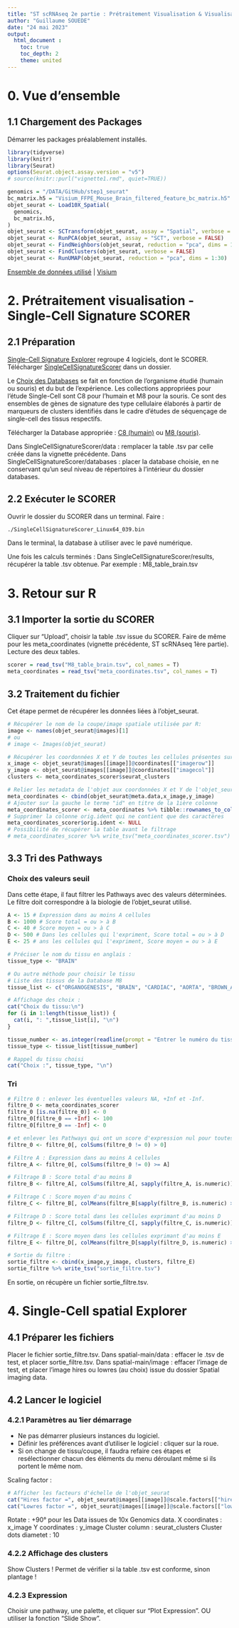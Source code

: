 ```yaml
---
title: "ST scRNAseq 2e partie : Prétraitement Visualisation & Visualisation"
author: "Guillaume SOUEDE"
date: "24 mai 2023"
output: 
  html_document :
    toc: true
    toc_depth: 2
    theme: united
---
```


# 0. Vue d'ensemble

## 1.1 Chargement des Packages
Démarrer les packages préalablement installés.
```r
library(tidyverse)
library(knitr)
library(Seurat)
options(Seurat.object.assay.version = "v5")
# source(knitr::purl("vignette1.rmd", quiet=TRUE))
```

```r
genomics = "/DATA/GitHub/step1_seurat"
bc_matrix.h5 = "Visium_FFPE_Mouse_Brain_filtered_feature_bc_matrix.h5"
objet_seurat <- Load10X_Spatial(
  genomics,
  bc_matrix.h5,
)
objet_seurat <- SCTransform(objet_seurat, assay = "Spatial", verbose = FALSE)
objet_seurat <- RunPCA(objet_seurat, assay = "SCT", verbose = FALSE)
objet_seurat <- FindNeighbors(objet_seurat, reduction = "pca", dims = 1:30)
objet_seurat <- FindClusters(objet_seurat, verbose = FALSE)
objet_seurat <- RunUMAP(objet_seurat, reduction = "pca", dims = 1:30)
```

[Ensemble de données utilisé](https://www.10xgenomics.com/resources/datasets/adult-mouse-brain-ffpe-1-standard-1-3-0) | 
[Visium](https://www.10xgenomics.com/products/spatial-gene-expression)


# 2. Prétraitement visualisation - Single-Cell Signature SCORER
## 2.1 Préparation
[Single-Cell Signature Explorer](https://sites.google.com/site/fredsoftwares/products/single-cell-signature-explorer) regroupe 4 logiciels, dont le SCORER. Télécharger [SingleCellSignatureScorer](https://drive.google.com/file/d/1Zpm2qHFkGNkfUpcMUuXIqRt7Z5iEblNR/view) dans un dossier.

Le [Choix des Databases](https://www.gsea-msigdb.org/gsea/msigdb) se fait en fonction de l'organisme étudié (humain ou souris) et du but de l'expérience. Les collections appropriées pour l'étude Single-Cell sont C8 pour l'humain et M8 pour la souris. Ce sont des ensembles de gènes de signature des type cellulaire élaborés à partir de marqueurs de clusters identifiés dans le cadre d'études de séquençage de single-cell des tissus respectifs.

Télécharger la Database appropriée : 
[C8 (humain)](https://drive.google.com/file/d/1x9qr2DqnGpVRaZrlIM0oWCsl5sbO8JvT/view) ou 
[M8 (souris)](https://drive.google.com/file/d/1OY-_IlqHTOVoDolyUOvdjOPIv97zWMhk/view). 

Dans SingleCellSignatureScorer/data : remplacer la table .tsv par celle créée dans la vignette précédente.
Dans SingleCellSignatureScorer/databases : placer la database choisie, en ne conservant qu'un seul niveau de répertoires à l'intérieur du dossier databases.


## 2.2 Exécuter le SCORER

Ouvrir le dossier du SCORER dans un terminal. Faire : 
```bash
./SingleCellSignatureScorer_Linux64_039.bin
```

Dans le terminal, la database à utiliser avec le pavé numérique. 

Une fois les calculs terminés :
Dans SingleCellSignatureScorer/results, récupérer la table .tsv obtenue. Par exemple : M8_table_brain.tsv


# 3. Retour sur R
## 3.1 Importer la sortie du SCORER

Cliquer sur "Upload", choisir la table .tsv issue du SCORER. 
Faire de même pour les meta_coordinates (vignette précédente, ST scRNAseq 1ère partie).
Lecture des deux tables.
```r
scorer = read_tsv("M8_table_brain.tsv", col_names = T)
meta_coordinates = read_tsv("meta_coordinates.tsv", col_names = T)
```


## 3.2 Traitement du fichier

Cet étape permet de récupérer les données liées à l'objet_seurat.
```r
# Récupérer le nom de la coupe/image spatiale utilisée par R:
image <- names(objet_seurat@images)[1]
# ou 
# image <- Images(objet_seurat)

# Récupérer les coordonnées X et Y de toutes les cellules présentes sur la coupe
x_image <- objet_seurat@images[[image]]@coordinates[["imagerow"]]
y_image <- objet_seurat@images[[image]]@coordinates[["imagecol"]]
clusters <- meta_coordinates_scorer$seurat_clusters
```


```r
# Relier les metadata de l'objet aux coordonnées X et Y de l'objet_seurat
meta_coordinates <- cbind(objet_seurat@meta.data,x_image,y_image)
# Ajouter sur la gauche le terme "id" en titre de la 1ière colonne
meta_coordinates_scorer <- meta_coordinates %>% tibble::rownames_to_column("id") %>% left_join(scorer)
# Supprimer la colonne orig.ident qui ne contient que des caractères
meta_coordinates_scorer$orig.ident <- NULL
# Possibilité de récupérer la table avant le filtrage
# meta_coordinates_scorer %>% write_tsv("meta_coordinates_scorer.tsv")
```


## 3.3 Tri des Pathways
### Choix des valeurs seuil

Dans cette étape, il faut filtrer les Pathways avec des valeurs déterminées. Le filtre doit correspondre à la biologie de l'objet_seurat utilisé.
```r
A <- 15 # Expression dans au moins A cellules
B <- 1000 # Score total = ou > à B
C <- 40 # Score moyen = ou > à C
D <- 500 # Dans les cellules qui l'expriment, Score total = ou > à D
E <- 25 # ans les cellules qui l'expriment, Score moyen = ou > à E

# Préciser le nom du tissu en anglais :
tissue_type <- "BRAIN"
```


```r
# Ou autre méthode pour choisir le tissu
# Liste des tissus de la Database M8
tissue_list <- c("ORGANOGENESIS", "BRAIN", "CARDIAC", "AORTA", "BROWN_ADIPOSE", "LIMB", "KIDNEY", "HEART", "MARROW", "LIVER", "TONGUE", "UTERUS", "TRACHEA")

# Affichage des choix :
cat("Choix du tissu:\n")
for (i in 1:length(tissue_list)) {
  cat(i, ": ",tissue_list[i], "\n")
}

tissue_number <- as.integer(readline(prompt = "Entrer le numéro du tissu : "))
tissue_type <- tissue_list[tissue_number]

# Rappel du tissu choisi
cat("Choix :", tissue_type, "\n")

```


### Tri
```r
# Filtre 0 : enlever les éventuelles valeurs NA, +Inf et -Inf.
filtre_0 <- meta_coordinates_scorer
filtre_0 [is.na(filtre_0)] <- 0
filtre_0[filtre_0 == +Inf] <- 100
filtre_0[filtre_0 == -Inf] <- 0

# et enlever les Pathways qui ont un score d'expression nul pour toutes les cellules étudiées
filtre_0 <- filtre_0[, colSums(filtre_0 != 0) > 0]

# Filtre A : Expression dans au moins A cellules
filtre_A <- filtre_0[, colSums(filtre_0 != 0) >= A]

# Filtrage B : Score total d'au moins B
filtre_B <- filtre_A[, colSums(filtre_A[, sapply(filtre_A, is.numeric)]) >= B]

# Filtrage C : Score moyen d'au moins C
filtre_C <- filtre_B[, colMeans(filtre_B[sapply(filtre_B, is.numeric) > 0]) >= C]

# Filtrage D : Score total dans les cellules exprimant d'au moins D
filtre_D <- filtre_C[, colSums(filtre_C[, sapply(filtre_C, is.numeric)]) >= D]

# Filtrage E : Score moyen dans les cellules exprimant d'au moins E
filtre_E <- filtre_D[, colMeans(filtre_D[sapply(filtre_D, is.numeric) > 0]) >= E]

# Sortie du filtre :
sortie_filtre <- cbind(x_image,y_image, clusters, filtre_E)
sortie_filtre %>% write_tsv("sortie_filtre.tsv")

```

En sortie, on récupère un fichier sortie_filtre.tsv.

# 4. Single-Cell spatial Explorer
## 4.1 Préparer les fichiers
Placer le fichier sortie_filtre.tsv.
Dans spatial-main/data : effacer le .tsv de test, et placer sortie_filtre.tsv.
Dans spatial-main/image : effacer l'image de test, et placer l'image hires ou lowres (au choix) issue du dossier Spatial imaging data. 

## 4.2 Lancer le logiciel
### 4.2.1 Paramètres au 1ier démarrage
- Ne pas démarrer plusieurs instances du logiciel.
- Définir les préférences avant d'utiliser le logiciel : cliquer sur la roue.
- Si on change de tissu/coupe, il faudra refaire ces étapes et resélectionner chacun des éléments du menu déroulant même si ils portent le même nom.

Scaling factor :
```r
# Afficher les facteurs d'échelle de l'objet_seurat
cat("Hires factor =", objet_seurat@images[[image]]@scale.factors[["hires"]], "\n")
cat("Lowres factor =", objet_seurat@images[[image]]@scale.factors[["lowres"]], "\n")
```

Rotate : +90° pour les Data issues de 10x Genomics data.
X coordinates : x_image
Y coordinates : y_image
Cluster column : seurat_clusters
Cluster dots diametet : 10


### 4.2.2 Affichage des clusters
Show Clusters
! Permet de vérifier si la table .tsv est conforme, sinon plantage !

### 4.2.3 Expression
Choisir une pathway, une palette, et cliquer sur "Plot Expression".
OU utiliser la fonction "Slide Show".





